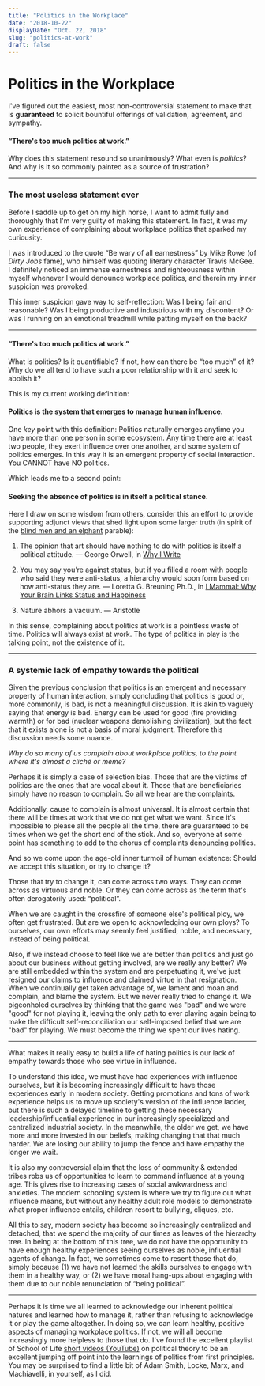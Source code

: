 ```yaml
---
title: "Politics in the Workplace"
date: "2018-10-22"
displayDate: "Oct. 22, 2018"
slug: "politics-at-work"
draft: false
---
```


# Politics in the Workplace

I've figured out the easiest, most non-controversial statement to make that is **guaranteed** to solicit bountiful offerings of validation, agreement, and sympathy.

#### &ldquo;There's too much politics at work.&rdquo;

Why does this statement resound so unanimously? What even is *politics*? And why is it so commonly painted as a source of frustration?

<hr />

### The most useless statement ever

Before I saddle up to get on my high horse, I want to admit fully and thoroughly that I'm very guilty of making this statement. In fact, it was my own experience of complaining about workplace politics that sparked my curiousity.

I was introduced to the quote &ldquo;Be wary of all earnestness&rdquo; by Mike Rowe (of *Dirty Jobs* fame), who himself was quoting literary character Travis McGee. I definitely noticed an immense earnestness and righteousness within myself whenever I would denounce workplace politics, and therein my inner suspicion was provoked.

This inner suspicion gave way to self-reflection: Was I being fair and reasonable? Was I being productive and industrious with my discontent? Or was I running on an emotional treadmill while patting myself on the back?

<hr />

#### &ldquo;There's too much politics at work.&rdquo;

What is politics? Is it quantifiable? If not, how can there be &ldquo;too much&rdquo; of it? Why do we all tend to have such a poor relationship with it and seek to abolish it?

This is my current working definition:
#### Politics is the system that emerges to manage human influence.

One *key* point with this definition: Politics naturally emerges anytime you have more than one person in some ecosystem. Any time there are at least two people, they exert influence over one another, and some system of politics emerges. In this way it is an emergent property of social interaction. You CANNOT have NO politics.

Which leads me to a second point:

#### Seeking the absence of politics is in itself a political stance.

Here I draw on some wisdom from others, consider this an effort to provide supporting adjunct views that shed light upon some larger truth (in spirit of the [blind men and an elphant](https://en.wikipedia.org/wiki/Blind_men_and_an_elephant) parable):

1. The opinion that art should have nothing to do with politics is itself a political attitude. &mdash; George Orwell, in [Why I Write](http://orwell.ru/library/essays/wiw/english/e_wiw)

2. You may say you’re against status, but if you filled a room with people who said they were anti-status, a hierarchy would soon form based on how anti-status they are. &mdash; Loretta G. Breuning Ph.D., in [I Mammal: Why Your Brain Links Status and Happiness](https://www.goodreads.com/work/quotes/15935199-i-mammal-why-your-brain-links-status-and-happiness)

3. Nature abhors a vacuum. &mdash; Aristotle

In this sense, complaining about politics at work is a pointless waste of time. Politics will always exist at work. The type of politics in play is the talking point, not the existence of it.

<hr />

### A systemic lack of empathy towards the political

Given the previous conclusion that politics is an emergent and necessary property of human interaction, simply concluding that politics is good or, more commonly, is bad, is not a meaningful discussion. It is akin to vaguely saying that energy is bad. Energy can be used for good (fire providing warmth) or for bad (nuclear weapons demolishing civilization), but the fact that it exists alone is not a basis of moral judgment. Therefore this discussion needs some nuance.

*Why do so many of us complain about workplace politics, to the point where it's almost a cliché or meme?*

Perhaps it is simply a case of selection bias. Those that are the victims of politics are the ones that are vocal about it. Those that are beneficiaries simply have no reason to complain. So all we hear are the complaints.

Additionally, cause to complain is almost universal. It is almost certain that there will be times at work that we do not get what we want. Since it's impossible to please all the people all the time, there are guaranteed to be times when we get the short end of the stick. And so, everyone at some point has something to add to the chorus of complaints denouncing politics.

And so we come upon the age-old inner turmoil of human existence: Should we accept this situation, or try to change it?

Those that try to change it, can come across two ways. They can come across as virtuous and noble. Or they can come across as the term that's often derogatorily used: &ldquo;political&rdquo;.

When we are caught in the crossfire of someone else's political ploy, we often get frustrated. But are we open to acknowledging our own ploys? To ourselves, our own efforts may seemly feel justified, noble, and necessary, instead of being political.

Also, if we instead choose to feel like we are better than politics and just go about our business without getting involved, are we really any better? We are still embedded within the system and are perpetuating it, we've just resigned our claims to influence and claimed virtue in that resignation. When we continually get taken advantage of, we lament and moan and complain, and blame the system. But we never really tried to change it. We pigeonholed ourselves by thinking that the game was "bad" and we were "good" for not playing it, leaving the only path to ever playing again being to make the difficult self-reconciliation our self-imposed belief that we are "bad" for playing. We must become the thing we spent our lives hating.

<hr />

What makes it really easy to build a life of hating politics is our lack of empathy towards those who see virtue in influence.

To understand this idea, we must have had experiences with influence ourselves, but it is becoming increasingly difficult to have those experiences early in modern society. Getting promotions and tons of work experience helps us to move up society's version of the influence ladder, but there is such a delayed timeline to getting these necessary leadership/influential experience in our increasingly specialized and centralized industrial society. In the meanwhile, the older we get, we have more and more invested in our beliefs, making changing that that much harder. We are losing our ability to jump the fence and have empathy the longer we wait.

It is also my controversial claim that the loss of community &amp; extended tribes robs us of opportunities to learn to command influence at a young age. This gives rise to increasing cases of social awkwardness and anxieties. The modern schooling system is where we try to figure out what influence means, but without any healthy adult role models to demonstrate what proper influence entails, children resort to bullying, cliques, etc.

All this to say, modern society has become so increasingly centralized and detached, that we spend the majority of our times as leaves of the hierarchy tree. In being at the bottom of this tree, we do not have the opportunity to have enough healthy experiences seeing ourselves as noble, influential agents of change. In fact, we sometimes come to resent those that do, simply because (1) we have not learned the skills ourselves to engage with them in a healthy way, or (2) we have moral hang-ups about engaging with them due to our noble renunciation of &ldquo;being political&rdquo;.

<hr />

Perhaps it is time we all learned to acknowledge our inherent political natures and learned how to manage it, rather than refusing to acknowledge it or play the game altogether. In doing so, we can learn healthy, positive aspects of managing workplace politics. If not, we will all become increasingly more helpless to those that do. I've found the excellent playlist of School of Life [short videos (YouTube)](https://www.youtube.com/playlist?list=PLwxNMb28XmpeuwUhM0OT338_T5XTtJJok) on political theory to be an excellent jumping off point into the learnings of politics from first principles. You may be surprised to find a little bit of Adam Smith, Locke, Marx, and Machiavelli, in yourself, as I did.